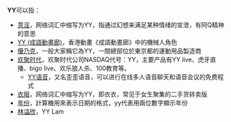 '''YY'''可以指：
* [[意淫|意淫]]，网络词汇中缩写为YY，指通过幻想来满足某种情绪的宣泄，有阿Q精神的意思
* [[YY_(成語動畫廊)|YY (成語動畫廊)]]，香港動畫《成語動畫廊》中的機械人角色
* [[優乃克|優乃克]]，一般大家稱它為YY，一間總部位於東京都的運動用品製造商
* [[欢聚时代|欢聚时代]]，欢聚时代公司NASDAQ代号：YY，主要产品有YY live、虎牙直播、bigo live、欢乐狼人杀、100教育等。
** [[YY语音|YY语音]]，又名歪歪语音，可以进行在线多人语音聊天和语音会议的免费程式
* [[衣服|衣服]]，网络词汇中缩写为YY，即衣衣，常见于女生聚集的二手货转卖版
* [[年份|年份]]，計算機用來表示日期的格式，yy代表用兩位數字顯示年份
* [[林溢欣|林溢欣]]，YY Lam

{{disambig|Cat=非中文名称消歧义}}